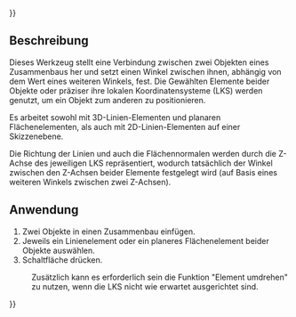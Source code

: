 {{UnfinishedDocu{{#translation:}}}}
<languages/>

{{Docnav/de
|[[Assembly3_ConstraintPointDistance/de|Abstand zweier Punkte]]
|[[Assembly3_ConstraintPointsSymmetric/de|Symmetrische Punkte]]
|[[Assembly3_Workbench/de|Assembly3]]
|IconL=Assembly_ConstraintEqualAngle.svg
|IconR=Assembly_ConstraintPointsSymmetric.svg
|IconC=Assembly3_workbench_icon.svg
}}

{{GuiCommand/de
|Name=Assembly3 ConstraintEqualAngle
|Name/de=Assembly3 GleicheWinkel
|Icon=Assembly_ConstraintEqualAngle.svg
|Workbenches=[[Assembly3_Workbench/de|Assembly3]]
}}

<span id="Description"></span>
== Beschreibung ==

Dieses Werkzeug stellt eine Verbindung zwischen zwei Objekten eines Zusammenbaus her und setzt einen Winkel zwischen ihnen, abhängig von dem Wert eines weiteren Winkels, fest. Die Gewählten Elemente beider Objekte oder präziser ihre lokalen Koordinatensysteme (LKS) werden genutzt, um ein Objekt zum anderen zu positionieren.

Es arbeitet sowohl mit 3D-Linien-Elementen und planaren Flächenelementen, als auch mit 2D-Linien-Elementen auf einer Skizzenebene. 

Die Richtung der Linien und auch die Flächennormalen werden durch die Z-Achse des jeweiligen LKS repräsentiert, wodurch tatsächlich der Winkel zwischen den Z-Achsen beider Elemente festgelegt wird (auf Basis eines weiteren Winkels zwischen zwei Z-Achsen).


<span id="Usage"></span>
== Anwendung == 

# Zwei Objekte in einen Zusammenbau einfügen.
# Jeweils ein Linienelement oder ein planeres Flächenelement beider Objekte auswählen.
# Schaltfläche {{Button|[[Image:Assembly_ConstraintEqualAngle.svg|16px]] [[Assembly3_ConstraintEqualAngle/de|Gleiche Winkel]]}} drücken.


:Zusätzlich kann es erforderlich sein die Funktion "Element umdrehen" zu nutzen, wenn die LKS nicht wie erwartet ausgerichtet sind.


{{Docnav/de
|[[Assembly3_ConstraintPointDistance/de|Abstand zweier Punkte]]
|[[Assembly3_ConstraintPointsSymmetric/de|Symmetrische Punkte]]
|[[Assembly3_Workbench/de|Assembly3]]
|IconL=Assembly_ConstraintEqualAngle.svg
|IconR=Assembly_ConstraintPointsSymmetric.svg
|IconC=Assembly3_workbench_icon.svg
}}

{{Userdocnavi{{#translation:}}}}